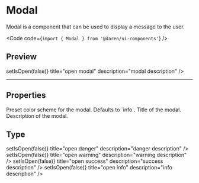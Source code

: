 
# Modal

Modal is a component that can be used to display a message to the user.

<Code code={`import { Modal } from '@daren/ui-components'`} />

## Preview

<Preview>
  <div className="p-8">
    <Modal
      type="info"
      open={true || false}
      onClose={() => setIsOpen(false)}
      title="open modal"
      description="modal description"
    />
  </div>
</Preview>

---

## Properties

<Properties>
  <Property name="type" type={['danger', 'warning', 'success', 'info']}>
    Preset color scheme for the modal. Defaults to `info`.
  </Property>
  <Property name="title" type="string">
    Title of the modal.
  </Property>
  <Property name="description" type="React.ReactNode">
    Description of the modal.
  </Property>
</Properties>

## Type

<Preview>
  <div className="flex flex-wrap gap-2 p-8">
    <Modal
      type="danger"
      open={true || false}
      onClose={() => setIsOpen(false)}
      title="open danger"
      description="danger description"
    />
    <Modal
      type="warning"
      open={true || false}
      onClose={() => setIsOpen(false)}
      title="open warning"
      description="warning description"
    />
    <Modal
      type="success"
      open={true || false}
      onClose={() => setIsOpen(false)}
      title="open success"
      description="success description"
    />
    <Modal
      type="info"
      open={true || false}
      onClose={() => setIsOpen(false)}
      title="open info"
      description="info description"
    />
  </div>
</Preview>
